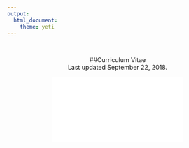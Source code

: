 ```yaml
---
output: 
  html_document:
    theme: yeti
---
```

<br>
<center>##Curriculum Vitae
<br>
Last updated September 22, 2018.
<br>

<object data="pdf/WinsemiusSara_cv.pdf" type = "application/pdf" width = "800px" height = "800px">
    <embed src = "pdf/WinsemiusSara_cv.pdf">
    </embed>
</object>

<br>